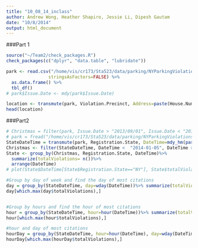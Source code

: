```yaml
---
title: "10_08_14_inclass"
author: Andrew Wong, Heather Shapiro, Jessie Li, Dipesh Gautam
date: "10/8/2014"
output: html_document
---
```


###Part 1

```r
source("~/Team2/check_packages.R")
check_packages(c("dplyr", "data.table", "lubridate"))

park <- read.csv("/home/vis/cr173/Sta523/data/parking/NYParkingViolations_small.csv",
                stringsAsFactors=FALSE) %>% 
  as.data.frame() %>%
  tbl_df()
# park$Issue.Date <- mdy(park$Issue.Date)

location <- transmute(park, Violation.Precinct, Address=paste(House.Number, Street.Name), Intersecting.Street)
head(location)

```

###Part2
```r
# Christmas = filter(park, Issue.Date > "2013/09/01", Issue.Date < "2014/6/30")
# park = fread("/home/vis/cr173/Sta523/data/parking/NYParkingViolations.csv",sep=",")
StateDateTime = transmute(park, Registration.State, DateTime=mdy_hm(paste0(Issue.Date, Violation.Time)))
Christmas <- filter(StateDateTime, DateTime <  "2014-01-05", DateTime > "2013-12-22")
State <- group_by(Christmas, Registration.State, DateTime)%>%
  summarize(totalViolations= n())%>%
  arrange(DateTime)
# plot(State$DateTime[State$Registration.State=="NY"], State$totalViolations[State$Registration.State=="NY"], type ="p", xlab="Date and time", ylab="Number of Violations")

#Group by day of week and find the day of most citations
day = group_by(StateDateTime, day=wday(DateTime))%>% summarize(totalViolations= n())
day[which.max(day$totalViolations),]


#Group by hours and find the hour of most citations
hour = group_by(StateDateTime, hour=hour(DateTime))%>% summarize(totalViolations= n())
hour[which.max(hour$totalViolations),]

#hour and day of most citations
hourDay = group_by(StateDateTime, hour=hour(DateTime), day=wday(DateTime))%>% summarize(totalViolations= n())
hourDay[which.max(hourDay$totalViolations),]

```
